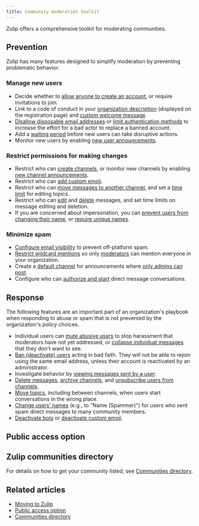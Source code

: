```yaml
---
title: Community moderation toolkit
---
```



Zulip offers a comprehensive toolkit for moderating communities.

## Prevention

Zulip has many features designed to simplify moderation by preventing
problematic behavior.

### Manage new users

* Decide whether to [allow anyone to create an
  account](/help/restrict-account-creation#set-whether-invitations-are-required-to-join),
  or require invitations to join.
* Link to a code of conduct in your [organization
  description](/help/create-your-organization-profile) (displayed on the
  registration page) and [custom welcome
  message](/help/configure-a-custom-welcome-message).
* [Disallow disposable email
  addresses](/help/restrict-account-creation#dont-allow-disposable-domains)
  or [limit authentication
  methods](/help/configure-authentication-methods) to increase the
  effort for a bad actor to replace a banned account.
* Add a [waiting period](/help/restrict-permissions-of-new-members) before
  new users can take disruptive actions.
* Monitor new users by enabling [new user
  announcements](/help/configure-automated-notices#new-user-announcements).

### Restrict permissions for making changes

* Restrict who can [create channels](/help/configure-who-can-create-channels), or
  monitor new channels by enabling [new channel
  announcements](/help/configure-automated-notices#new-channel-announcements).
* Restrict who can [add custom emoji](/help/custom-emoji#change-who-can-add-custom-emoji).
* Restrict who can [move messages to another
  channel](/help/restrict-moving-messages#configure-who-can-move-messages-out-of-any-channel),
  and set a [time
  limit](/help/restrict-moving-messages#set-a-time-limit-for-editing-topics) for
  editing topics.
* Restrict who can
  [edit](/help/restrict-message-editing-and-deletion#configure-message-editing-permissions)
  and
  [delete](/help/restrict-message-editing-and-deletion#configure-message-deletion-permissions)
  messages, and set time limits on message editing and deletion.
* If you are concerned about impersonation, you can [prevent users from changing
  their name](/help/restrict-name-and-email-changes#restrict-name-changes), or
  [require unique
  names](/help/restrict-name-and-email-changes#require-unique-names).

### Minimize spam

* [Configure email visibility](/help/configure-email-visibility)
  to prevent off-platform spam.
* [Restrict wildcard mentions](/help/restrict-wildcard-mentions)
  so only [moderators](/help/user-roles) can mention everyone in your organization.
* Create a [default channel](/help/set-default-channels-for-new-users)
  for announcements where [only admins can
  post](/help/channel-posting-policy).
* Configure who can [authorize and start](/help/restrict-direct-messages) direct
  message conversations.

## Response

The following features are an important part of an organization's
playbook when responding to abuse or spam that is not prevented by the
organization's policy choices.

* Individual users can [mute abusive users](/help/mute-a-user) to stop
  harassment that moderators have not yet addressed, or [collapse
  individual messages](/help/collapse-a-message) that they don't want
  to see.
* [Ban (deactivate) users](/help/deactivate-or-reactivate-a-user) acting in bad
  faith. They will not be able to rejoin using the same email address, unless
  their account is reactivated by an administrator.
* Investigate behavior by [viewing messages sent by a
  user](/help/view-messages-sent-by-a-user).
* [Delete messages](/help/delete-a-message#delete-a-message-completely),
  [archive channels](/help/archive-a-channel), and
  [unsubscribe users from channels](/help/unsubscribe-users-from-a-channel).
* [Move topics](/help/rename-a-topic), including between channels, when
  users start conversations in the wrong place.
* [Change users' names](/help/change-a-users-name) (e.g., to "Name (Spammer)")
  for users who sent spam direct messages to many community members.
* [Deactivate bots](/help/deactivate-or-reactivate-a-bot) or
  [deactivate custom emoji](/help/custom-emoji#deactivate-custom-emoji).

## Public access option

<WebPublicChannelsIntro />

## Zulip communities directory

<CommunitiesDirectoryIntro />

For details on how to get your community listed, see [Communities
directory](/help/communities-directory).

## Related articles

* [Moving to Zulip](/help/moving-to-zulip)
* [Public access option](/help/public-access-option)
* [Communities directory](/help/communities-directory)
